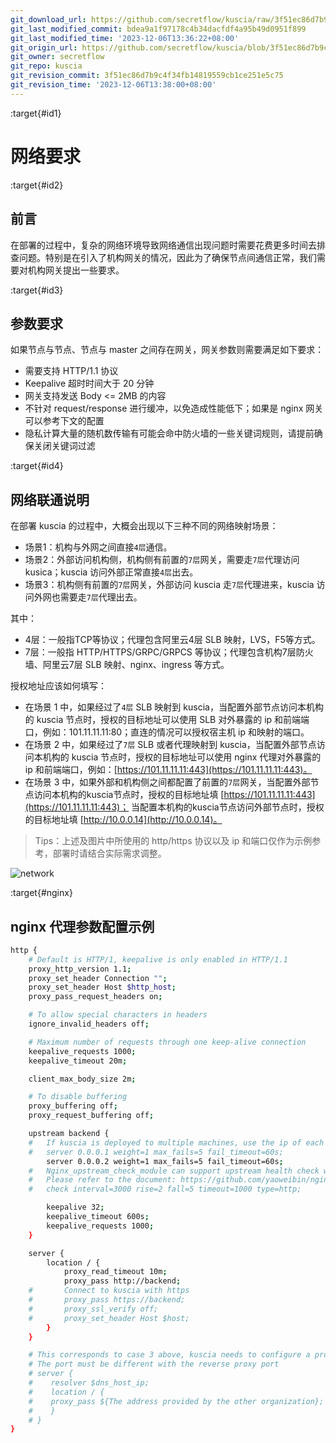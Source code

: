 ```yaml
---
git_download_url: https://github.com/secretflow/kuscia/raw/3f51ec86d7b9c4f34fb14819559cb1ce251e5c75/docs/deployment/networkrequirements.md
git_last_modified_commit: bdea9a1f97178c4b34dacfdf4a95b49d0951f899
git_last_modified_time: '2023-12-06T13:36:22+08:00'
git_origin_url: https://github.com/secretflow/kuscia/blob/3f51ec86d7b9c4f34fb14819559cb1ce251e5c75/docs/deployment/networkrequirements.md
git_owner: secretflow
git_repo: kuscia
git_revision_commit: 3f51ec86d7b9c4f34fb14819559cb1ce251e5c75
git_revision_time: '2023-12-06T13:38:00+08:00'
---
```


:target{#id1}

# 网络要求

:target{#id2}

## 前言

在部署的过程中，复杂的网络环境导致网络通信出现问题时需要花费更多时间去排查问题。特别是在引入了机构网关的情况，因此为了确保节点间通信正常，我们需要对机构网关提出一些要求。

:target{#id3}

## 参数要求

如果节点与节点、节点与 master 之间存在网关，网关参数则需要满足如下要求：

- 需要支持 HTTP/1.1 协议
- Keepalive 超时时间大于 20 分钟
- 网关支持发送 Body \<= 2MB 的内容
- 不针对 request/response 进行缓冲，以免造成性能低下；如果是 nginx 网关可以参考下文的配置
- 隐私计算大量的随机数传输有可能会命中防火墙的一些关键词规则，请提前确保关闭关键词过滤

:target{#id4}

## 网络联通说明

在部署 kuscia 的过程中，大概会出现以下三种不同的网络映射场景：

- 场景1：机构与外网之间直接`4层`通信。
- 场景2：外部访问机构侧，机构侧有前置的`7层`网关，需要走`7层`代理访问 kusica；kuscia 访问外部正常直接`4层`出去。
- 场景3：机构侧有前置的`7层`网关，外部访问 kuscia 走`7层`代理进来，kuscia 访问外网也需要走`7层`代理出去。

其中：

- 4层：一般指TCP等协议；代理包含阿里云4层 SLB 映射，LVS，F5等方式。
- 7层：一般指 HTTP/HTTPS/GRPC/GRPCS 等协议；代理包含机构7层防火墙、阿里云7层 SLB 映射、nginx、ingress 等方式。

授权地址应该如何填写：

- 在场景 1 中，如果经过了`4层` SLB 映射到 kuscia，当配置外部节点访问本机构的 kuscia 节点时，授权的目标地址可以使用 SLB 对外暴露的 ip 和前端端口，例如：101.11.11.11:80；直连的情况可以授权宿主机 ip 和映射的端口。
- 在场景 2 中，如果经过了`7层` SLB 或者代理映射到 kuscia，当配置外部节点访问本机构的 kuscia 节点时，授权的目标地址可以使用 nginx 代理对外暴露的 ip 和前端端口，例如：[https://101.11.11.11:443](https://101.11.11.11:443)。
- 在场景 3 中，如果外部和机构侧之间都配置了前置的`7层`网关，当配置外部节点访问本机构的kuscia节点时，授权的目标地址填 [https://101.11.11.11:443](https://101.11.11.11:443)； 当配置本机构的kuscia节点访问外部节点时，授权的目标地址填 [http://10.0.0.14](http://10.0.0.14)。

> Tips：上述及图片中所使用的 http/https 协议以及 ip 和端口仅作为示例参考，部署时请结合实际需求调整。

![network](../_assets/network.png)

:target{#nginx}

## nginx 代理参数配置示例

```bash
http {
    # Default is HTTP/1, keepalive is only enabled in HTTP/1.1
    proxy_http_version 1.1;
    proxy_set_header Connection "";
    proxy_set_header Host $http_host;
    proxy_pass_request_headers on;

    # To allow special characters in headers
    ignore_invalid_headers off;

    # Maximum number of requests through one keep-alive connection
    keepalive_requests 1000;
    keepalive_timeout 20m;

    client_max_body_size 2m;

    # To disable buffering
    proxy_buffering off;
    proxy_request_buffering off;

    upstream backend {
    #   If kuscia is deployed to multiple machines, use the ip of each kuscia here
    #   server 0.0.0.1 weight=1 max_fails=5 fail_timeout=60s;
        server 0.0.0.2 weight=1 max_fails=5 fail_timeout=60s;
    #   Nginx_upstream_check_module can support upstream health check with Nginx
    #   Please refer to the document: https://github.com/yaoweibin/nginx_upstream_check_module/tree/master/doc
    #   check interval=3000 rise=2 fall=5 timeout=1000 type=http;

        keepalive 32;
        keepalive_timeout 600s;
        keepalive_requests 1000;
    }

    server {
        location / {
            proxy_read_timeout 10m;
            proxy_pass http://backend;
    #       Connect to kuscia with https
    #       proxy_pass https://backend;
    #       proxy_ssl_verify off;
    #       proxy_set_header Host $host;
        }
    }

    # This corresponds to case 3 above, kuscia needs to configure a proxy when accessing the internet
    # The port must be different with the reverse proxy port
    # server {
    #    resolver $dns_host_ip;
    #    location / {
    #    proxy_pass ${The address provided by the other organization};
    #    }
    # }
}
```
